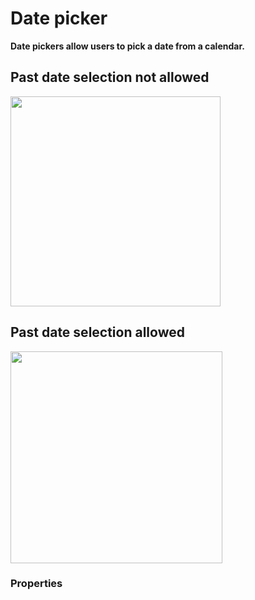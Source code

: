 # Date picker

**Date pickers allow users to pick a date from a calendar.**

## Past date selection not allowed

<DemoBlock withThemeSwitcher>
    <img width="336" src="datepicker-past-date-off.png" />
</DemoBlock>

## Past date selection allowed

<DemoBlock withThemeSwitcher>
    <img width="339" src="datepicker-past-date-on.png" />
</DemoBlock>

### Properties
